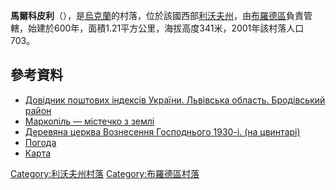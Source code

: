 {{coord|49|51|40|N|25|16|57|E|scale:100000|display=title}}

'''馬爾科皮利'''（{{lang-uk|Маркопіль}}），是[[烏克蘭|烏克蘭]]的村落，位於該國西部[[利沃夫州|利沃夫州]]，由[[布羅德區|布羅德區]]負責管轄，始建於600年，面積1.21平方公里，海拔高度341米，2001年該村落人口703。

==參考資料==
*[http://www.uaidx.com/13/281/index Довідник поштових індексів України. Львівська область. Бродівський район]
* [https://web.archive.org/web/20080505123249/http://www.ji.lviv.ua/n36texts/rybchynskyj3.htm Маркопіль — містечко з землі]
* [http://decerkva.org.ua/markopil.html Деревяна церква Вознесення Господнього 1930-і. (на цвинтарі)]
* [http://weather.in.ua/ua/l%27vovskaja/15132 Погода]
* [http://www.gpslib.net/mapsearch/object/%D0%9C%D0%90%D0%A0%D0%9A%D0%9E%D0%9F%D0%86%D0%9B%D0%AC/ Карта]{{Dead link|date=2018年6月 |bot=InternetArchiveBot |fix-attempted=no }}

{{DEFAULTSORT:Маркопіль}}
[[Category:利沃夫州村落|Category:利沃夫州村落]]
[[Category:布羅德區村落|Category:布羅德區村落]]


{{Lviv-geo-stub}}